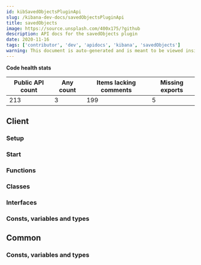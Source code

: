 ```yaml
---
id: kibSavedObjectsPluginApi
slug: /kibana-dev-docs/savedObjectsPluginApi
title: savedObjects
image: https://source.unsplash.com/400x175/?github
description: API docs for the savedObjects plugin
date: 2020-11-16
tags: ['contributor', 'dev', 'apidocs', 'kibana', 'savedObjects']
warning: This document is auto-generated and is meant to be viewed inside our experimental, new docs system. Reach out in #docs-engineering for more info.
---
```






**Code health stats**

| Public API count  | Any count | Items lacking comments | Missing exports |
|-------------------|-----------|------------------------|-----------------|
| 213 | 3 | 199 | 5 |

## Client

### Setup
<DocDefinitionList data={[savedObjectsObj.client.setup]}/>

### Start
<DocDefinitionList data={[savedObjectsObj.client.start]}/>

### Functions
<DocDefinitionList data={savedObjectsObj.client.functions}/>

### Classes
<DocDefinitionList data={savedObjectsObj.client.classes}/>

### Interfaces
<DocDefinitionList data={savedObjectsObj.client.interfaces}/>

### Consts, variables and types
<DocDefinitionList data={savedObjectsObj.client.misc}/>

## Common

### Consts, variables and types
<DocDefinitionList data={savedObjectsObj.common.misc}/>

